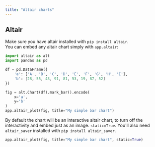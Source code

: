 ```yaml
---
title: "Altair charts"
---
```


## Altair

Make sure you have altair installed with `pip install altair`.  
You can embed any altair chart simply with `app.altair`:

```python Python
import altair as alt
import pandas as pd

df = pd.DataFrame({
    'a': ['A', 'B', 'C', 'D', 'E', 'F', 'G', 'H', 'I'],
    'b': [28, 55, 43, 91, 81, 53, 19, 87, 52]
})

fig = alt.Chart(df).mark_bar().encode(
    x='a',
    y='b'
)
app.altair_plot(fig, title="My simple bar chart")
```

By default the chart will be an interactive altair chart, to turn off the interactivity and embed just as an image. `static=True`. You'll also need `altair_saver` installed with `pip install altair_saver`.

```python Python
app.altair_plot(fig, title="My simple bar chart", static=True)
```